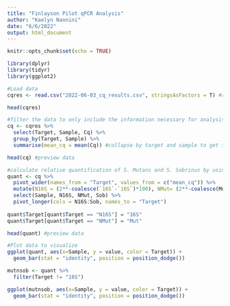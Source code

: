 ---
title: "Finlayson Pilot qPCR Analysis"
author: "Kaelyn Nannini"
date: "6/6/2022"
output: html_document
---

```{r setup, include=FALSE}
knitr::opts_chunk$set(echo = TRUE)
```

```{r Load libraries}
library(dplyr)
library(tidyr)
library(ggplot2)
```

```{r Import and filter data}
#Load data
cqres <- read.csv("2022-06-03_cq_results.csv", stringsAsFactors = T) #replace "2022-06-03_cq_results.csv" with file name

head(cqres)

#filter the data to only include the information necessary for analysis
cq <- cqres %>%
  select(Target, Sample, Cq) %>% 
  group_by(Target, Sample) %>%
  summarise(mean_cq = mean(Cq)) #collapse by target and sample to get the average Cq

head(cq) #preview data
```

```{r Calculate Relative Quantification}
#calculate relative quantification of S. Mutans and S. Sobrinus by using the delta delta equation
quant <- cq %>%
  pivot_wider(names_from = "Target", values_from = c("mean_cq")) %>%
  mutate(N16S = (2**-coalesce(`16S`-`16S`)*100), NMut= (2**-coalesce(Mut - `16S`)*100), Sob = (2**-coalesce(Sob_alt -`16S`)*100)) %>%
  select(Sample, N16S, NMut, Sob) %>%
  pivot_longer(cols = N16S:Sob, names_to = "Target")
  
quant$Target[quant$Target == "N16S"] = "16S"
quant$Target[quant$Target == "NMut"] = "Mut"

head(quant) #preview data
```

```{r Plot}
#Plot data to visualize
ggplot(quant, aes(x=Sample, y = value, color = Target)) +
  geom_bar(stat = "identity", position = position_dodge())
```

```{r Plot without 16S}
mutnsob <- quant %>%
  filter(Target != "16S")

ggplot(mutnsob, aes(x=Sample, y = value, color = Target)) +
  geom_bar(stat = "identity", position = position_dodge())
```

